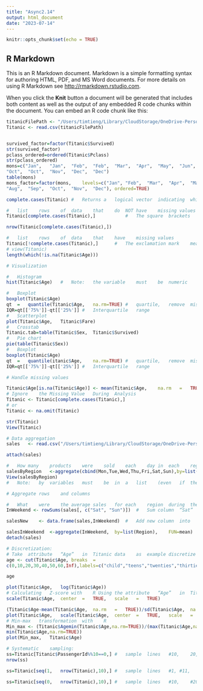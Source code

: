 ```yaml
---
title: "Async2.14"
output: html_document
date: "2023-07-14"
---
```


```r
knitr::opts_chunk$set(echo = TRUE)
```

## R Markdown

This is an R Markdown document. Markdown is a simple formatting syntax for authoring HTML, PDF, and MS Word documents. For more details on using R Markdown see <http://rmarkdown.rstudio.com>.

When you click the **Knit** button a document will be generated that includes both content as well as the output of any embedded R code chunks within the document. You can embed an R code chunk like this:

```r
titanicFilePath <- "/Users/timtieng/Library/CloudStorage/OneDrive-Personal/Desktop/Masters in Applied Data Science/IST-707 Machine Learning/Week 2/Async/Titanic Kaggle/Tieng_Tim_Async/test.csv"
Titanic <- read.csv(titanicFilePath)


survived_factor=factor(Titanic$Survived)
str(survived_factor)
pclass_ordered=ordered(Titanic$Pclass)
str(pclass_ordered)
mons=c("Jan",	"Jan",	"Feb",	"Feb",	"Mar",	"Apr",	"May",	"Jun",	"Jul",	"Aug",	"Sep",	
"Oct",	"Oct",	"Nov",	"Dec",	"Dec")
table(mons)
mons_factor=factor(mons,	levels=c("Jan",	"Feb",	"Mar",	"Apr",	"May",	"Jun",	"Jul",	
"Aug",	"Sep",	"Oct",	"Nov",	"Dec"),	ordered=TRUE)

```
```r
complete.cases(Titanic)	#	Returns	a	logical	vector	indicating	which	cases	are	complete.	True	represents	NON	missing	value

#	list	rows	of	data	that	do	NOT	have	missing	values
Titanic[complete.cases(Titanic),]			#	The	square	brackets	indicates	the	index	of selected	data	with	format	[row,	column].

nrow(Titanic[complete.cases(Titanic),])

#	list	rows	of	data	that	have	missing	values
Titanic[!complete.cases(Titanic),]		#	The	exclamation	mark	means	NOT	cout how	many	missing	values	in	a	column
# view(Titanic)
length(which(!is.na(Titanic$Age)))
```
```r
# Visualization

#	Histogram
hist(Titanic$Age)	#	Note:	the	variable	must	be	numeric

#	Boxplot
boxplot(Titanic$Age)
qt	=	quantile(Titanic$Age,	na.rm=TRUE)	#	quartile,	remove	missing	values
IQR=qt[['75%']]-qt[['25%']]	#	Interquartile	range
#	Scatterplot
plot(Titanic$Age,	Titanic$Fare)
#	Crosstab
Titanic.tab=table(Titanic$Sex,	Titanic$Survived)
#	Pie	chart
pie(table(Titanic$Sex))
#	Boxplot
boxplot(Titanic$Age)
qt	=	quantile(itanic$Age,	na.rm=TRUE)	#	quartile,	remove	missing	values
IQR=qt[['75%']]-qt[['25%']]	#	Interquartile	range
```
```r
# Handle missing values

Titanic$Age[is.na(Titanic$Age)]	<- mean(Titanic$Age,	na.rm	=	TRUE)
# Ignore	the	Missing	Value	During	Analysis
Titanic	<- Titanic[complete.cases(Titanic),]
# or	
Titanic	<- na.omit(Titanic)

str(Titanic)
View(Titanic)
```
```r
# Data aggregation
sales	<- read.csv("/Users/timtieng/Library/CloudStorage/OneDrive-Personal/Desktop/Masters in Applied Data Science/IST-707 Machine Learning/Week 2/sales.csv",1)

attach(sales)

#	How	many	products	were	sold	each	day	in	each	region?
salesByRegion	<-aggregate(cbind(Mon,Tue,Wed,Thu,Fri,Sat,Sun),by=list(Group.region=Region),FUN=sum)	#	Calculate	the	total	for	each	region
View(salesByRegion)
#	Note:	by	variables	must	be	in	a	list	(even	if	there	is	only	one)
```
```r
# Aggregate	rows	and	columns

#	What	were	the	average	sales	for	each	region	during	the	weekend?
InWeekend <- rowSums(sales[, c("Sat", "Sun")])	#	Sum	column	“Sat”	and	“Sun”	by	each	row

salesNew	<- data.frame(sales,InWeekend)	#	Add	new	column	into	original	dataframe

salesInWeekend	<-aggregate(InWeekend,	by=list(Region),	FUN=mean)	#	Calculate	 the	mean	for	each	region
detach(sales)
```
```r
# Discretization:
# Take	attribute	“Age”	in	Titanic	data	as	example discretize	age	into	seven	bins
age	<- cut(Titanic$Age,	breaks	=	
c(0,10,20,30,40,50,60,Inf),labels=c("child","teens","twenties","thirties","fourties","fifties","old"))

age
```
```r
plot(Titanic$Age,	log(Titanic$Age))
# Calculating	Z-score	with	R Using	the	attribute	“Age”	in	Titanic	data function	“scale”
scale(Titanic$Age,	center	=	TRUE,	scale	=	TRUE)

(Titanic$Age-mean(Titanic$Age,	na.rm	=	TRUE))/sd(Titanic$Age,	na.rm	=	TRUE)
plot(Titanic$Age,	scale(Titanic$Age,	center	=	TRUE,	scale	=	TRUE))
# Min-max	transformation	with	R
Min_max	<- (Titanic$Agemin(Titanic$Age,na.rm=TRUE))/(max(Titanic$Age,na.rm=TRUE)-
min(Titanic$Age,na.rm=TRUE))
plot(Min_max,	Titanic$Age)
```
```r
# Systematic	sampling:
ss=Titanic[Titanic$PassengerId%%10==0,]	#	sample	lines	#10,	20,	30,	…
nrow(ss)

ss=Titanic[seq(1,	nrow(Titanic),10),]	#	sample	lines	#1,	#11,	#21,	…

ss=Titanic[seq(0,	nrow(Titanic),10),]	#	sample	lines	#10,	#20,	…
```
